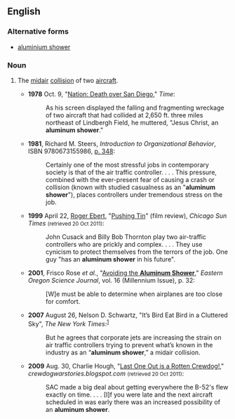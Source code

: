 ==English==
{{rfv}}
===Alternative forms===
* [[aluminium shower]]

===Noun===
{{en-noun|sg=[[aluminum]] [[shower]]}}

# {{idiomatic|aviation}} The [[midair]] [[collision]] of two [[aircraft]].
#* '''1978''' Oct. 9, "[http://www.time.com/time/magazine/article/0,9171,919842,00.html Nation: Death over San Diego]," ''Time'':
#*: As his screen displayed the falling and fragmenting wreckage of two aircraft that had collided at 2,650 ft. three miles northeast of Lindbergh Field, he muttered, "Jesus Christ, an '''aluminum shower'''."
#* '''1981''', Richard M. Steers, ''Introduction to Organizational Behavior'', ISBN 9780673155986, [http://books.google.ca/books?ei=yC2gTsm4Bsfx0gHv6unkBA&ct=result&id=y5kXAQAAMAAJ&dq=%22aluminum+shower%22+plane+OR+planes+OR+airplane+OR+airplanes+OR+aircraft+-nozzle+-head+-door+-bathroom&q=%22aluminum+shower%22#search_anchor p. 348]:
#*: Certainly one of the most stressful jobs in contemporary society is that of the air traffic controller. . . . This pressure, combined with the ever-present fear of causing a crash or collision (known with studied casualness as an "'''aluminum shower'''"), places controllers under tremendous stress on the job.
#* '''1999''' April 22, [[w:Roger Ebert|Roger Ebert]], "[http://rogerebert.suntimes.com/apps/pbcs.dll/article?AID=/19990422/REVIEWS/904220301/1023 Pushing Tin]" (film review), ''Chicago Sun Times'' <small>(retrieved 20 Oct 2011)</small>:
#*: John Cusack and Billy Bob Thornton play two air-traffic controllers who are prickly and complex. . . . They use cynicism to protect themselves from the terrors of the job. One guy "has an '''aluminum shower''' in his future".
#* '''2001''', Frisco Rose ''et al.'', "[http://www.eou.edu/scijou/documents/2000journal.pdf#page=32 Avoiding the '''Aluminum Shower''']," ''Eastern Oregon Science Journal'', vol. 16 (Millennium Issue), p. 32:
#*: [W]e must be able to determine when airplanes are too close for comfort.
#*'''2007''' August 26, Nelson D. Schwartz, "It’s Bird Eat Bird in a Cluttered Sky", ''The New York Times'':<sup>[http://www.nytimes.com/2007/08/26/weekinreview/26schwartz.html]</sup>
#*: But he agrees that corporate jets are increasing the strain on air traffic controllers trying to prevent what’s known in the industry as an “'''aluminum shower''',” a midair collision.
#* '''2009''' Aug. 30, Charlie Hough, "[http://crewdogwarstories.blogspot.com/2009/08/last-one-out-is-rotten-crewdog.html Last One Out is a Rotten Crewdog! ]," ''crewdogwarstories.blogspot.com'' <small>(retrieved 20 Oct 2011)</small>: 
#*: SAC made a big deal about getting everywhere the B-52's flew exactly on time. . . . [I]f you were late and the next aircraft scheduled in was early there was an increased possibility of an '''aluminum shower'''.
